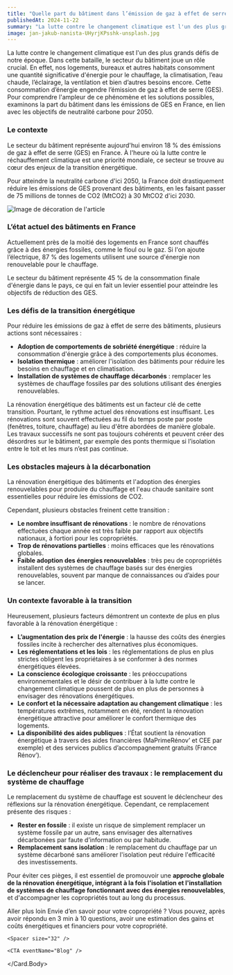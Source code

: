 ```yaml
---
title: "Quelle part du bâtiment dans l’émission de gaz à effet de serre en France et comment la réduire ?"
publishedAt: 2024-11-22
summary: "La lutte contre le changement climatique est l'un des plus grands défis de notre époque. Dans cette bataille, le secteur du bâtiment joue un rôle crucial. En effet, nos logements, bureaux et autres habitats consomment une quantité significative d'énergie pour le chauffage, la climatisation, l’eau chaude, l’éclairage, la ventilation et bien d’autres besoins encore. Cette consommation d’énergie engendre l’émission de gaz à effet de serre (GES). Pour comprendre l'ampleur de ce phénomène et les solutions possibles, examinons la part du bâtiment dans les émissions de GES en France, en lien avec les objectifs de neutralité carbone pour 2050."
image: jan-jakub-nanista-UHyrjKPsshk-unsplash.jpg
---
```


La lutte contre le changement climatique est l'un des plus grands défis de notre époque. Dans cette bataille, le secteur du bâtiment joue un rôle crucial. En effet, nos logements, bureaux et autres habitats consomment une quantité significative d'énergie pour le chauffage, la climatisation, l’eau chaude, l’éclairage, la ventilation et bien d’autres besoins encore. Cette consommation d’énergie engendre l’émission de gaz à effet de serre (GES). Pour comprendre l'ampleur de ce phénomène et les solutions possibles, examinons la part du bâtiment dans les émissions de GES en France, en lien avec les objectifs de neutralité carbone pour 2050.

### Le contexte

Le secteur du bâtiment représente aujourd'hui environ 18 % des émissions de gaz à effet de serre (GES) en France. À l'heure où la lutte contre le réchauffement climatique est une priorité mondiale, ce secteur se trouve au cœur des enjeux de la transition énergétique. 

Pour atteindre la neutralité carbone d'ici 2050, la France doit drastiquement réduire les émissions de GES provenant des bâtiments, en les faisant passer de 75 millions de tonnes de CO2 (MtCO2) à 30 MtCO2 d'ici 2030.

<div className="mb-8 relative w-full h-[400px]">
  <Image src={"/img/blog/aaron-burden-bcn5fhJGtD8-unsplash.jpg"} alt="Image de décoration de l'article" fill className="rounded-lg" />
</div>

### L’état actuel des bâtiments en France

Actuellement près de la moitié des logements en France sont chauffés grâce à des énergies fossiles, comme le fioul ou le gaz. Si l'on ajoute l’électrique, 87 % des logements utilisent une source d'énergie non renouvelable pour le chauffage. 

Le secteur du bâtiment représente 45 % de la consommation finale d'énergie dans le pays, ce qui en fait un levier essentiel pour atteindre les objectifs de réduction des GES.

### Les défis de la transition énergétique

Pour réduire les émissions de gaz à effet de serre des bâtiments, plusieurs actions sont nécessaires :

- **Adoption de comportements de sobriété énergétique** : réduire la consommation d'énergie grâce à des comportements plus économes.
- **Isolation thermique** : améliorer l'isolation des bâtiments pour réduire les besoins en chauffage et en climatisation.
- **Installation de systèmes de chauffage décarbonés** : remplacer les systèmes de chauffage fossiles par des solutions utilisant des énergies renouvelables.

La rénovation énergétique des bâtiments est un facteur clé de cette transition. Pourtant, le rythme actuel des rénovations est insuffisant. Les rénovations sont souvent effectuées au fil du temps poste par poste (fenêtres, toiture, chauffage) au lieu d'être abordées de manière globale. Les travaux successifs ne sont pas toujours cohérents et peuvent créer des désordres sur le bâtiment, par exemple des ponts thermique si l’isolation entre le toit et les murs n’est pas continue.

### Les obstacles majeurs à la décarbonation

La rénovation énergétique des bâtiments et l'adoption des énergies renouvelables pour produire du chauffage et l'eau chaude sanitaire sont essentielles pour réduire les émissions de CO2. 

Cependant, plusieurs obstacles freinent cette transition :

- **Le nombre insuffisant de rénovations** : le nombre de rénovations effectuées chaque année est très faible par rapport aux objectifs nationaux, à fortiori pour les copropriétés.
- **Trop de rénovations partielles** : moins efficaces que les rénovations globales.
- **Faible adoption des énergies renouvelables** : très peu de copropriétés installent des systèmes de chauffage basés sur des énergies renouvelables, souvent par manque de connaissances ou d’aides pour se lancer.

### Un contexte favorable à la transition

Heureusement, plusieurs facteurs démontrent un contexte de plus en plus favorable à la rénovation énergétique :

- **L’augmentation des prix de l'énergie** : la hausse des coûts des énergies fossiles incite à rechercher des alternatives plus économiques.
- **Les réglementations et les lois** : les réglementations de plus en plus strictes obligent les propriétaires à se conformer à des normes énergétiques élevées.
- **La conscience écologique croissante** : les préoccupations environnementales et le désir de contribuer à la lutte contre le changement climatique poussent de plus en plus de personnes à envisager des rénovations énergétiques.
- **Le confort et la nécessaire adaptation au changement climatique** : les températures extrêmes, notamment en été, rendent la rénovation énergétique attractive pour améliorer le confort thermique des logements.
- **La disponibilité des aides publiques** : l’État soutient la rénovation énergétique à travers des aides financières (MaPrimeRénov’ et CEE par exemple) et des services publics d’accompagnement gratuits (France Rénov’).

### Le déclencheur pour réaliser des travaux : le remplacement du système de chauffage

Le remplacement du système de chauffage est souvent le déclencheur des réflexions sur la rénovation énergétique. Cependant, ce remplacement présente des risques :

- **Rester en fossile** : il existe un risque de simplement remplacer un système fossile par un autre, sans envisager des alternatives décarbonées par faute d’information ou par habitude.
- **Remplacement sans isolation** : le remplacement du chauffage par un système décarboné sans améliorer l'isolation peut réduire l'efficacité des investissements.

Pour éviter ces pièges, il est essentiel de promouvoir une **approche globale de la rénovation énergétique, intégrant à la fois l'isolation et l'installation de systèmes de chauffage fonctionnant avec des énergies renouvelables**, et d'accompagner les copropriétés tout au long du processus.

<Spacer size="64" />

<Card fullWidth>
  <Card.Title>Aller plus loin</Card.Title>
  <Card.Body>
    Envie d’en savoir pour votre copropriété ? Vous pouvez, après avoir répondu en 3 min à 10 questions, avoir une estimation des gains et coûts énergétiques et financiers pour votre copropriété.


    <Spacer size="32" />

    <CTA eventName="Blog" />
  </Card.Body>
</Card>

